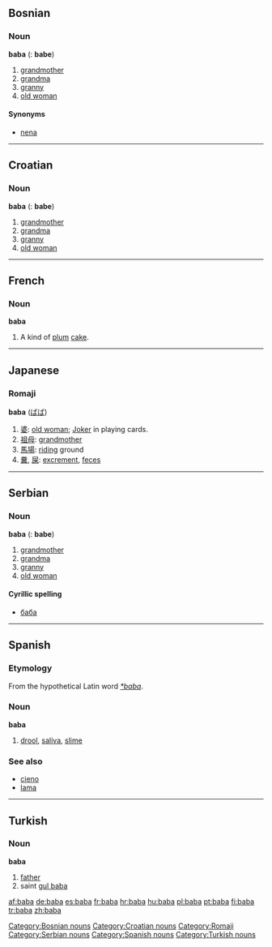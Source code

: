==Bosnian==
===Noun===
'''baba''' {{f}} {{s}} ({{p}}: '''babe''')
#[[grandmother]]
#[[grandma]]
#[[granny]]
#[[old woman]]
====Synonyms====
*[[nena#Bosnian|nena]]
[[Category:Bosnian nouns]]

----

==Croatian==
===Noun===
'''baba''' {{f}} {{s}} ({{p}}: '''babe''')
#[[grandmother]]
#[[grandma]]
#[[granny]]
#[[old woman]]
[[Category:Croatian nouns]]

----

==French==
===Noun===
'''baba'''
# A kind of [[plum]] [[cake]].

----

==Japanese==
===Romaji===
[[Category:Romaji]]
'''baba''' ([[ばば]])
#[[婆]]: [[old woman]]; [[Joker]] in playing cards.
#[[祖母]]: [[grandmother]]
#[[馬場]]: [[riding]] ground
#[[糞]], [[屎]]: [[excrement]], [[feces]]

----

==Serbian==
===Noun===
'''baba''' {{f}} {{s}} ({{p}}: '''babe''')
#[[grandmother]]
#[[grandma]]
#[[granny]]
#[[old woman]]
====Cyrillic spelling====
*[[баба#Serbian|баба]]
[[Category:Serbian nouns]]

----

==Spanish==
===Etymology===
From the hypothetical Latin word ''[[*baba]]''.
===Noun===
'''baba'''
# [[drool]], [[saliva]], [[slime]]
===See also===
*[[cieno]]
*[[lama]]
[[Category:Spanish nouns]]

----

==Turkish==
===Noun===
'''baba'''
# [[father]]
# saint [[gul baba]]
[[Category:Turkish nouns]]

[[af:baba]]
[[de:baba]]
[[es:baba]]
[[fr:baba]]
[[hr:baba]]
[[hu:baba]]
[[pl:baba]]
[[pt:baba]]
[[fi:baba]]
[[tr:baba]]
[[zh:baba]]